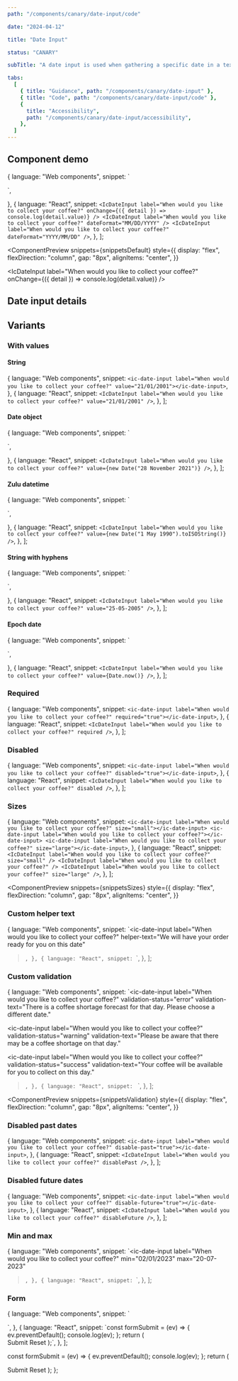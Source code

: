 ```yaml
---
path: "/components/canary/date-input/code"

date: "2024-04-12"

title: "Date Input"

status: "CANARY"

subTitle: "A date input is used when gathering a specific date in a text-based format."

tabs:
  [
    { title: "Guidance", path: "/components/canary/date-input" },
    { title: "Code", path: "/components/canary/date-input/code" },
    {
      title: "Accessibility",
      path: "/components/canary/date-input/accessibility",
    },
  ]
---
```



## Component demo

  {
    language: "Web components",
    snippet: `<ic-date-input label="When would you like to collect your coffee?"></ic-date-input>
<ic-date-input label="When would you like to collect your coffee?" format="MM/DD/YYYY"></ic-date-input>
<ic-date-input label="When would you like to collect your coffee?" format="YYYY/MM/DD"></ic-date-input>
<script>
  const firstDateInput = document.querySelector("ic-date-input");
  firstDateInput.addEventListener("icChange", function ({ detail }) {
    console.log(detail.value);
  });
</script>`,
  },
  {
    language: "React",
    snippet: `<IcDateInput
  label="When would you like to collect your coffee?"
  onChange={({ detail }) => console.log(detail.value)}
/>
<IcDateInput label="When would you like to collect your coffee?" dateFormat="MM/DD/YYYY" />
<IcDateInput label="When would you like to collect your coffee?" dateFormat="YYYY/MM/DD" />`,
  },
];

<ComponentPreview
  snippets={snippetsDefault}
  style={{
    display: "flex",
    flexDirection: "column",
    gap: "8px",
    alignItems: "center",
  }}
>
  <IcDateInput
    label="When would you like to collect your coffee?"
    onChange={({ detail }) => console.log(detail.value)}
  />
  <IcDateInput
    label="When would you like to collect your coffee?"
    dateFormat="MM/DD/YYYY"
  />
  <IcDateInput
    label="When would you like to collect your coffee?"
    dateFormat="YYYY/MM/DD"
  />
</ComponentPreview>

## Date input details

<ComponentDetails component="ic-date-input" canary />

## Variants

### With values

#### String

  {
    language: "Web components",
    snippet: `<ic-date-input label="When would you like to collect your coffee?" value="21/01/2001"></ic-date-input>`,
  },
  {
    language: "React",
    snippet: `<IcDateInput label="When would you like to collect your coffee?" value="21/01/2001" />`,
  },
];

<ComponentPreview snippets={snippetsStringValue}>
  <IcDateInput
    label="When would you like to collect your coffee?"
    value="21/01/2001"
  />
</ComponentPreview>

#### Date object

  {
    language: "Web components",
    snippet: `<ic-date-input label="When would you like to collect your coffee?"></ic-date-input>
<script>
  const dateInputDate = document.querySelector("ic-date-input");
  dateInputDate.value = new Date("28 November 2021");
</script>`,
  },
  {
    language: "React",
    snippet: `<IcDateInput
  label="When would you like to collect your coffee?"
  value={new Date("28 November 2021")}
/>`,
  },
];

<ComponentPreview snippets={snippetsDateObject}>
  <IcDateInput
    label="When would you like to collect your coffee?"
    value={new Date("28 November 2021")}
  />
</ComponentPreview>

#### Zulu datetime

  {
    language: "Web components",
    snippet: `<ic-date-input label="When would you like to collect your coffee?"></ic-date-input>
<script>
  const dateInputDate = document.querySelector("ic-date-input");
  dateInputDate.value = new Date("1 May 1990").toISOString();
</script>`,
  },
  {
    language: "React",
    snippet: `<IcDateInput
  label="When would you like to collect your coffee?"
  value={new Date("1 May 1990").toISOString()}
/>`,
  },
];

<ComponentPreview snippets={snippetsZulu}>
  <IcDateInput
    label="When would you like to collect your coffee?"
    value={new Date("1 May 1990").toISOString()}
  />
</ComponentPreview>

#### String with hyphens

  {
    language: "Web components",
    snippet: `<ic-date-input label="When would you like to collect your coffee?"></ic-date-input>
<script>
  const dateInputDate = document.querySelector("ic-date-input");
  dateInputDate.value = "25-05-2005";
</script>`,
  },
  {
    language: "React",
    snippet: `<IcDateInput label="When would you like to collect your coffee?" value="25-05-2005" />`,
  },
];

<ComponentPreview snippets={snippetsHyphens}>
  <IcDateInput
    label="When would you like to collect your coffee?"
    value="25-05-2005"
  />
</ComponentPreview>

#### Epoch date

  {
    language: "Web components",
    snippet: `<ic-date-input label="When would you like to collect your coffee?"></ic-date-input>
<script>
  const dateInputDate = document.querySelector("ic-date-input");
  dateInputString.value = Date.now();
</script>`,
  },
  {
    language: "React",
    snippet: `<IcDateInput
  label="When would you like to collect your coffee?"
  value={Date.now()}
/>`,
  },
];

<ComponentPreview snippets={snippetsEpoch}>
  <IcDateInput
    label="When would you like to collect your coffee?"
    value={Date.now()}
  />
</ComponentPreview>

### Required

  {
    language: "Web components",
    snippet: `<ic-date-input label="When would you like to collect your coffee?" required="true"></ic-date-input>`,
  },
  {
    language: "React",
    snippet: `<IcDateInput label="When would you like to collect your coffee?" required />`,
  },
];

<ComponentPreview snippets={snippetsRequired}>
  <IcDateInput label="When would you like to collect your coffee?" required />
</ComponentPreview>

### Disabled

  {
    language: "Web components",
    snippet: `<ic-date-input label="When would you like to collect your coffee?" disabled="true"></ic-date-input>`,
  },
  {
    language: "React",
    snippet: `<IcDateInput label="When would you like to collect your coffee?" disabled />`,
  },
];

<ComponentPreview snippets={snippetsDisabled}>
  <IcDateInput label="When would you like to collect your coffee?" disabled />
</ComponentPreview>

### Sizes

  {
    language: "Web components",
    snippet: `<ic-date-input label="When would you like to collect your coffee?" size="small"></ic-date-input>
<ic-date-input label="When would you like to collect your coffee?"></ic-date-input>
<ic-date-input label="When would you like to collect your coffee?" size="large"></ic-date-input>`,
  },
  {
    language: "React",
    snippet: `<IcDateInput label="When would you like to collect your coffee?" size="small" />
<IcDateInput label="When would you like to collect your coffee?" />
<IcDateInput label="When would you like to collect your coffee?" size="large" />`,
  },
];

<ComponentPreview
  snippets={snippetsSizes}
  style={{
    display: "flex",
    flexDirection: "column",
    gap: "8px",
    alignItems: "center",
  }}
>
  <IcDateInput
    label="When would you like to collect your coffee?"
    size="small"
  />
  <IcDateInput label="When would you like to collect your coffee?" />
  <IcDateInput
    label="When would you like to collect your coffee?"
    size="large"
  />
</ComponentPreview>

### Custom helper text

  {
    language: "Web components",
    snippet: `<ic-date-input
  label="When would you like to collect your coffee?"
  helper-text="We will have your order ready for you on this date"
></ic-date-input>`,
  },
  {
    language: "React",
    snippet: `<IcDateInput
  label="When would you like to collect your coffee?"
  helperText="We will have your order ready for you on this date"
/>`,
  },
];

<ComponentPreview snippets={snippetsCustomHelperText}>
  <IcDateInput
    label="When would you like to collect your coffee?"
    helperText="We will have your order ready for you on this date"
  />
</ComponentPreview>

### Custom validation

  {
    language: "Web components",
    snippet: `<ic-date-input
  label="When would you like to collect your coffee?"
  validation-status="error"
  validation-text="There is a coffee shortage forecast for that day. Please choose a different date."
></ic-date-input>
<ic-date-input
  label="When would you like to collect your coffee?"
  validation-status="warning"
  validation-text="Please be aware that there may be a coffee shortage on that day."
></ic-date-input>
<ic-date-input
  label="When would you like to collect your coffee?"
  validation-status="success"
  validation-text="Your coffee will be available for you to collect on this day."
></ic-date-input>`,
  },
  {
    language: "React",
    snippet: `<IcDateInput
  label="When would you like to collect your coffee?"
  validationStatus="error"
  validationText="There is a coffee shortage forecast for that day. Please choose a different date."
/>
<IcDateInput
  label="When would you like to collect your coffee?"
  validationStatus="warning"
  validationText="Please be aware that there may be a coffee shortage on that day."
/>
<IcDateInput
  label="When would you like to collect your coffee?"
  validationStatus="success"
  validationText="Your coffee will be available for you to collect on this day."
/>`,
  },
];

<ComponentPreview
  snippets={snippetsValidation}
  style={{
    display: "flex",
    flexDirection: "column",
    gap: "8px",
    alignItems: "center",
  }}
>
  <IcDateInput
    label="When would you like to collect your coffee?"
    validationStatus="error"
    validationText="There is a coffee shortage forecast for that day. Please choose a different date."
  />
  <IcDateInput
    label="When would you like to collect your coffee?"
    validationStatus="warning"
    validationText="Please be aware that there may be a coffee shortage on that day."
  />
  <IcDateInput
    label="When would you like to collect your coffee?"
    validationStatus="success"
    validationText="Your coffee will be available for you to collect on this day."
  />
</ComponentPreview>

### Disabled past dates

  {
    language: "Web components",
    snippet: `<ic-date-input label="When would you like to collect your coffee?" disable-past="true"></ic-date-input>`,
  },
  {
    language: "React",
    snippet: `<IcDateInput label="When would you like to collect your coffee?" disablePast />`,
  },
];

<ComponentPreview snippets={snippetsDisabledPastDates}>
  <IcDateInput
    label="When would you like to collect your coffee?"
    disablePast
  />
</ComponentPreview>

### Disabled future dates

  {
    language: "Web components",
    snippet: `<ic-date-input label="When would you like to collect your coffee?" disable-future="true"></ic-date-input>`,
  },
  {
    language: "React",
    snippet: `<IcDateInput label="When would you like to collect your coffee?" disableFuture />`,
  },
];

<ComponentPreview snippets={snippetsDisabledFutureDates}>
  <IcDateInput
    label="When would you like to collect your coffee?"
    disableFuture
  />
</ComponentPreview>

### Min and max

  {
    language: "Web components",
    snippet: `<ic-date-input
  label="When would you like to collect your coffee?"
  min="02/01/2023"
  max="20-07-2023"
></ic-date-input>`,
  },
  {
    language: "React",
    snippet: `<IcDateInput
  label="When would you like to collect your coffee?"
  min="02/01/2023"
  max="20-07-2023"
/>`,
  },
];

<ComponentPreview snippets={snippetsMinMax}>
  <IcDateInput
    label="When would you like to collect your coffee?"
    min="02/01/2023"
    max="20-07-2023"
  />
</ComponentPreview>

### Form

  {
    language: "Web components",
    snippet: `<form>
  <ic-date-input label="When would you like to collect your coffee?" value="13/03/1951"></ic-date-input>
  <ic-button type="submit" value="Submit"></ic-button>
  <ic-button type="reset" value="Reset"></ic-button>
  <script>
    document.querySelector("form").addEventListener("submit", (ev) => {
      ev.preventDefault();
      console.log(ev);
    });
  </script>
</form>`,
  },
  {
    language: "React",
    snippet: `const formSubmit = (ev) => {
  ev.preventDefault();
  console.log(ev);
};
return (
  <form onSubmit={formSubmit}>
    <IcDateInput label="When would you like to collect your coffee?" value="13/03/1951" />
    <IcButton type="submit">Submit</IcButton>
    <IcButton type="reset">Reset</IcButton>
  </form>
);`,
  },
];

  const formSubmit = (ev) => {
    ev.preventDefault();
    console.log(ev);
  };
  return (
    <form onSubmit={formSubmit}>
      <IcDateInput
        label="When would you like to collect your coffee?"
        value="13/03/1951"
      />
      <IcButton type="submit">Submit</IcButton>
      <IcButton type="reset">Reset</IcButton>
    </form>
  );
};

<ComponentPreview snippets={snippetsForm}>
  <FormDateInput />
</ComponentPreview>
